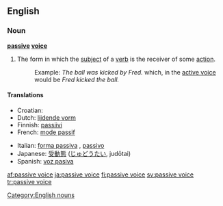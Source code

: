 ==English==

===Noun===
'''[[passive]] [[voice]]'''
# {{grammar}} The form in which the [[subject]] of a [[verb]] is the receiver of some [[action]].
#:Example: ''The ball was kicked by Fred.'' which, in the [[active voice]] would be ''Fred kicked the ball.''

====Translations====
{{top}}
*Croatian: {{t|hr|pasiv|m}}
*Dutch: [[lijdende vorm]] {{m}}
*Finnish: [[passiivi]]
*French: [[mode passif]] {{m}}
{{mid}}
*Italian: [[forma passiva]] {{f}}, [[passivo]] {{m}}
*Japanese: [[受動態#Japanese|受動態]] ([[じゅどうたい]], judōtai)
*Spanish: [[voz pasiva]] {{f}}
{{bottom}}

[[Category:English nouns]]

[[af:passive voice]]
[[ja:passive voice]]
[[fi:passive voice]]
[[sv:passive voice]]
[[tr:passive voice]]